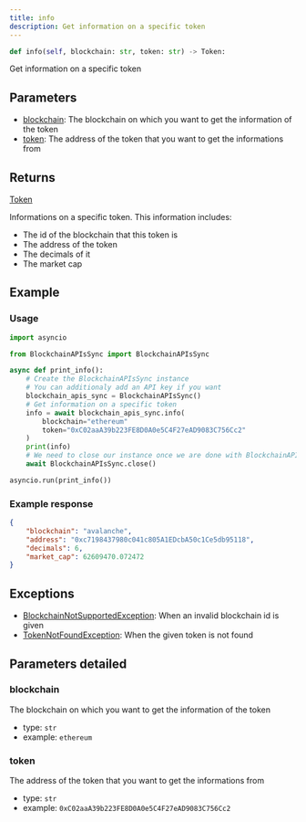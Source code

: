 ```yaml
---
title: info
description: Get information on a specific token
---
```



```py
def info(self, blockchain: str, token: str) -> Token:
```
Get information on a specific token

## Parameters

 - [blockchain](#blockchain): The blockchain on which you want to get the information of the token
 - [token](#token): The address of the token that you want to get the informations from

## Returns

<CodeBlock language="python">
    <a href="/docs/python-sdk/models/Token">Token</a>
</CodeBlock>

Informations on a specific token.
This information includes:
- The id of the blockchain that this token is
- The address of the token
- The decimals of it
- The market cap


## Example

### Usage

```py
import asyncio

from BlockchainAPIsSync import BlockchainAPIsSync

async def print_info():
    # Create the BlockchainAPIsSync instance
    # You can additionaly add an API key if you want
    blockchain_apis_sync = BlockchainAPIsSync()
    # Get information on a specific token
    info = await blockchain_apis_sync.info(
        blockchain="ethereum"
        token="0xC02aaA39b223FE8D0A0e5C4F27eAD9083C756Cc2"
    )
    print(info)
    # We need to close our instance once we are done with BlockchainAPIs
    await BlockchainAPIsSync.close()

asyncio.run(print_info())
```

### Example response


```json
{
    "blockchain": "avalanche",
    "address": "0xc7198437980c041c805A1EDcbA50c1Ce5db95118",
    "decimals": 6,
    "market_cap": 62609470.072472
}

```
## Exceptions

- [BlockchainNotSupportedException](/docs/python-sdk/exceptions/BlockchainNotSupportedException): When an invalid blockchain id is given
- [TokenNotFoundException](/docs/python-sdk/exceptions/TokenNotFoundException): When the given token is not found

## Parameters detailed
### blockchain

The blockchain on which you want to get the information of the token
- type: `str`
- example: `ethereum`

### token

The address of the token that you want to get the informations from
- type: `str`
- example: `0xC02aaA39b223FE8D0A0e5C4F27eAD9083C756Cc2`


